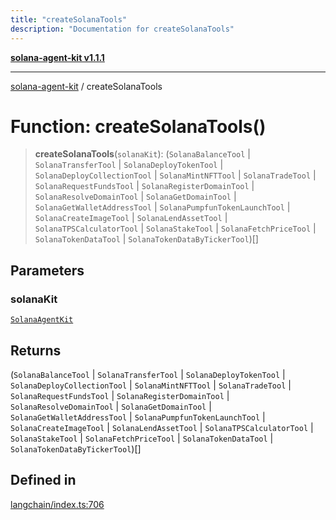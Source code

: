 ```yaml
---
title: "createSolanaTools"
description: "Documentation for createSolanaTools"
---
```


[**solana-agent-kit v1.1.1**](../README.md)

***

[solana-agent-kit](../README.md) / createSolanaTools

# Function: createSolanaTools()

> **createSolanaTools**(`solanaKit`): (`SolanaBalanceTool` \| `SolanaTransferTool` \| `SolanaDeployTokenTool` \| `SolanaDeployCollectionTool` \| `SolanaMintNFTTool` \| `SolanaTradeTool` \| `SolanaRequestFundsTool` \| `SolanaRegisterDomainTool` \| `SolanaResolveDomainTool` \| `SolanaGetDomainTool` \| `SolanaGetWalletAddressTool` \| `SolanaPumpfunTokenLaunchTool` \| `SolanaCreateImageTool` \| `SolanaLendAssetTool` \| `SolanaTPSCalculatorTool` \| `SolanaStakeTool` \| `SolanaFetchPriceTool` \| `SolanaTokenDataTool` \| `SolanaTokenDataByTickerTool`)[]

## Parameters

### solanaKit

[`SolanaAgentKit`](../classes/SolanaAgentKit.md)

## Returns

(`SolanaBalanceTool` \| `SolanaTransferTool` \| `SolanaDeployTokenTool` \| `SolanaDeployCollectionTool` \| `SolanaMintNFTTool` \| `SolanaTradeTool` \| `SolanaRequestFundsTool` \| `SolanaRegisterDomainTool` \| `SolanaResolveDomainTool` \| `SolanaGetDomainTool` \| `SolanaGetWalletAddressTool` \| `SolanaPumpfunTokenLaunchTool` \| `SolanaCreateImageTool` \| `SolanaLendAssetTool` \| `SolanaTPSCalculatorTool` \| `SolanaStakeTool` \| `SolanaFetchPriceTool` \| `SolanaTokenDataTool` \| `SolanaTokenDataByTickerTool`)[]

## Defined in

[langchain/index.ts:706](https://github.com/scriptscrypt/solana-agent-kit/blob/4c8fad738fa9f59b8988f2e035ba86e7943593b8/src/langchain/index.ts#L706)
